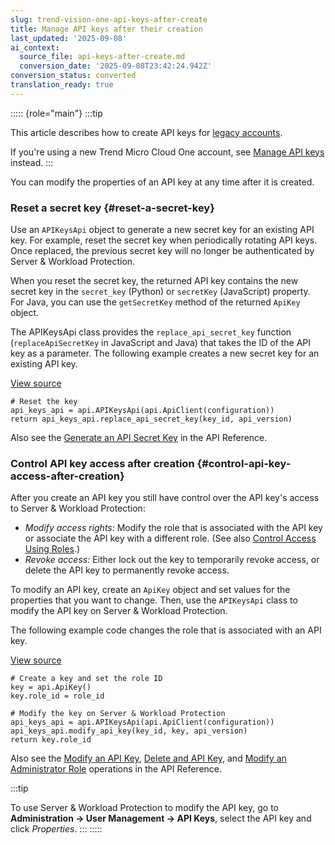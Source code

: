 ```yaml
---
slug: trend-vision-one-api-keys-after-create
title: Manage API keys after their creation
last_updated: '2025-09-08'
ai_context:
  source_file: api-keys-after-create.md
  conversion_date: '2025-09-08T23:42:24.942Z'
conversion_status: converted
translation_ready: true
---
```


::::: {role="main"}
:::tip

This article describes how to create API keys for [legacy accounts](https://docs.trendmicro.com/en-us/documentation/article/trend-micro-cloud-one-identity-account-management-c1-accounts-about).

If you're using a new Trend Micro Cloud One account, see [Manage API keys](https://docs.trendmicro.com/en-us/documentation/article/trend-micro-cloud-one-identity-account-management-c1-api-key) instead.
:::

You can modify the properties of an API key at any time after it is created.

### Reset a secret key {#reset-a-secret-key}

Use an `APIKeysApi` object to generate a new secret key for an existing API key. For example, reset the secret key when periodically rotating API keys. Once replaced, the previous secret key will no longer be authenticated by Server & Workload Protection.

When you reset the secret key, the returned API key contains the new secret key in the `secret_key` (Python) or `secretKey` (JavaScript) property. For Java, you can use the `getSecretKey` method of the returned `ApiKey` object.

The APIKeysApi class provides the `replace_api_secret_key` function (`replaceApiSecretKey` in JavaScript and Java) that takes the ID of the API key as a parameter. The following example creates a new secret key for an existing API key.

[View source](https://github.com/deep-security/automation-center-sdk-samples/blob/master/python/src/api_key_examples.py)

``` codeblock
# Reset the key
api_keys_api = api.APIKeysApi(api.ApiClient(configuration))
return api_keys_api.replace_api_secret_key(key_id, api_version)
```

Also see the [Generate an API Secret Key](https://automation.trendmicro.com/cloudone/workload-security/) in the API Reference.

### Control API key access after creation {#control-api-key-access-after-creation}

After you create an API key you still have control over the API key's access to Server & Workload Protection:

- *Modify access rights:* Modify the role that is associated with the API key or associate the API key with a different role. (See also [Control Access Using Roles](control-access-using-roles.mdx).)
- *Revoke access:* Either lock out the key to temporarily revoke access, or delete the API key to permanently revoke access.

To modify an API key, create an `ApiKey` object and set values for the properties that you want to change. Then, use the `APIKeysApi` class to modify the API key on Server & Workload Protection.

The following example code changes the role that is associated with an API key.

[View source](https://github.com/deep-security/automation-center-sdk-samples/blob/master/python/src/api_key_examples.py)

``` codeblock
# Create a key and set the role ID
key = api.ApiKey()
key.role_id = role_id

# Modify the key on Server & Workload Protection
api_keys_api = api.APIKeysApi(api.ApiClient(configuration))
api_keys_api.modify_api_key(key_id, key, api_version)
return key.role_id
```

Also see the [Modify an API Key](https://automation.trendmicro.com/cloudone/workload-security/), [Delete and API Key](https://automation.trendmicro.com/cloudone/workload-security/), and [Modify an Administrator Role](https://automation.trendmicro.com/cloudone/workload-security/) operations in the API Reference.

:::tip

To use Server & Workload Protection to modify the API key, go to **Administration → User Management → API Keys**, select the API key and click *Properties*.
:::
:::::
